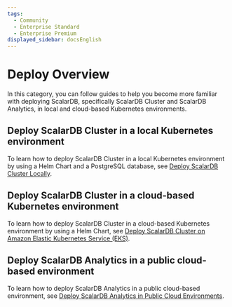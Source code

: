 ```yaml
---
tags:
  - Community
  - Enterprise Standard
  - Enterprise Premium
displayed_sidebar: docsEnglish
---
```


# Deploy Overview

In this category, you can follow guides to help you become more familiar with deploying ScalarDB, specifically ScalarDB Cluster and ScalarDB Analytics, in local and cloud-based Kubernetes environments.

## Deploy ScalarDB Cluster in a local Kubernetes environment

To learn how to deploy ScalarDB Cluster in a local Kubernetes environment by using a Helm Chart and a PostgreSQL database, see [Deploy ScalarDB Cluster Locally](scalardb-cluster/setup-scalardb-cluster-on-kubernetes-by-using-helm-chart.mdx).

## Deploy ScalarDB Cluster in a cloud-based Kubernetes environment

To learn how to deploy ScalarDB Cluster in a cloud-based Kubernetes environment by using a Helm Chart, see [Deploy ScalarDB Cluster on Amazon Elastic Kubernetes Service (EKS)](scalar-kubernetes/ManualDeploymentGuideScalarDBClusterOnEKS.mdx).

## Deploy ScalarDB Analytics in a public cloud-based environment

To learn how to deploy ScalarDB Analytics in a public cloud-based environment, see [Deploy ScalarDB Analytics in Public Cloud Environments](scalardb-analytics/deployment.mdx).
